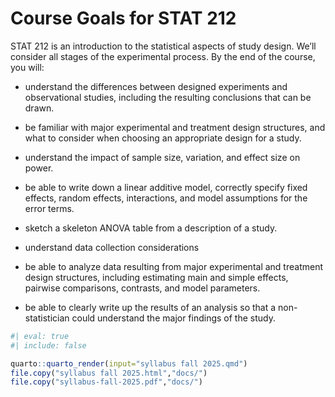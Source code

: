 # Course Goals for STAT 212 {.unnumbered}

STAT 212 is an introduction to the statistical aspects of study design. We'll consider all stages of the experimental process. By the end of the course, you will:

-   understand the differences between designed experiments and observational studies, including the resulting conclusions that can be drawn.

-   be familiar with major experimental and treatment design structures, and what to consider when choosing an appropriate design for a study.

-   understand the impact of sample size, variation, and effect size on power.

-   be able to write down a linear additive model, correctly specify fixed effects, random effects, interactions, and model assumptions for the error terms.

-   sketch a skeleton ANOVA table from a description of a study.

-   understand data collection considerations

-   be able to analyze data resulting from major experimental and treatment design structures, including estimating main and simple effects, pairwise comparisons, contrasts, and model parameters.

-   be able to clearly write up the results of an analysis so that a non-statistician could understand the major findings of the study.

```r
#| eval: true
#| include: false

quarto::quarto_render(input="syllabus fall 2025.qmd")
file.copy("syllabus fall 2025.html","docs/")
file.copy("syllabus-fall-2025.pdf","docs/")
```
